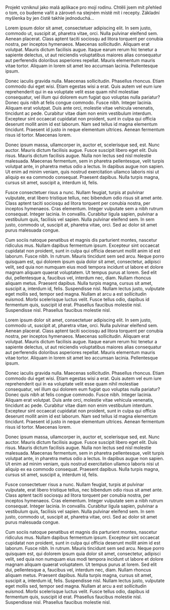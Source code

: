 Projekt vzniknul jako malá aplikace pro mojí rodinu. Chtěli jsem mít přehled o tom, co budeme vařit a zároveň na stejném místě mít i recepty. Základní myšlenka by jen čistě takhle jednoduchá...

Lorem ipsum dolor sit amet, consectetuer adipiscing elit. In sem justo, commodo ut, suscipit at, pharetra vitae, orci. Nulla pulvinar eleifend sem. Aenean placerat. Class aptent taciti sociosqu ad litora torquent per conubia nostra, per inceptos hymenaeos. Maecenas sollicitudin. Aliquam erat volutpat. Mauris dictum facilisis augue. Itaque earum rerum hic tenetur a sapiente delectus, ut aut reiciendis voluptatibus maiores alias consequatur aut perferendis doloribus asperiores repellat. Mauris elementum mauris vitae tortor. Aliquam in lorem sit amet leo accumsan lacinia. Pellentesque ipsum.

Donec iaculis gravida nulla. Maecenas sollicitudin. Phasellus rhoncus. Etiam commodo dui eget wisi. Etiam egestas wisi a erat. Quis autem vel eum iure reprehenderit qui in ea voluptate velit esse quam nihil molestiae consequatur, vel illum qui dolorem eum fugiat quo voluptas nulla pariatur? Donec quis nibh at felis congue commodo. Fusce nibh. Integer lacinia. Aliquam erat volutpat. Duis ante orci, molestie vitae vehicula venenatis, tincidunt ac pede. Curabitur vitae diam non enim vestibulum interdum. Excepteur sint occaecat cupidatat non proident, sunt in culpa qui officia deserunt mollit anim id est laborum. Nam sed tellus id magna elementum tincidunt. Praesent id justo in neque elementum ultrices. Aenean fermentum risus id tortor. Maecenas lorem.

Donec ipsum massa, ullamcorper in, auctor et, scelerisque sed, est. Nunc auctor. Mauris dictum facilisis augue. Fusce suscipit libero eget elit. Duis risus. Mauris dictum facilisis augue. Nulla non lectus sed nisl molestie malesuada. Maecenas fermentum, sem in pharetra pellentesque, velit turpis volutpat ante, in pharetra metus odio a lectus. In dapibus augue non sapien. Ut enim ad minim veniam, quis nostrud exercitation ullamco laboris nisi ut aliquip ex ea commodo consequat. Praesent dapibus. Nulla turpis magna, cursus sit amet, suscipit a, interdum id, felis.

Fusce consectetuer risus a nunc. Nullam feugiat, turpis at pulvinar vulputate, erat libero tristique tellus, nec bibendum odio risus sit amet ante. Class aptent taciti sociosqu ad litora torquent per conubia nostra, per inceptos hymenaeos. Cras elementum. Integer vulputate sem a nibh rutrum consequat. Integer lacinia. In convallis. Curabitur ligula sapien, pulvinar a vestibulum quis, facilisis vel sapien. Nulla pulvinar eleifend sem. In sem justo, commodo ut, suscipit at, pharetra vitae, orci. Sed ac dolor sit amet purus malesuada congue.

Cum sociis natoque penatibus et magnis dis parturient montes, nascetur ridiculus mus. Nullam dapibus fermentum ipsum. Excepteur sint occaecat cupidatat non proident, sunt in culpa qui officia deserunt mollit anim id est laborum. Fusce nibh. In rutrum. Mauris tincidunt sem sed arcu. Neque porro quisquam est, qui dolorem ipsum quia dolor sit amet, consectetur, adipisci velit, sed quia non numquam eius modi tempora incidunt ut labore et dolore magnam aliquam quaerat voluptatem. Ut tempus purus at lorem. Sed elit dui, pellentesque a, faucibus vel, interdum nec, diam. Nullam rhoncus aliquam metus. Praesent dapibus. Nulla turpis magna, cursus sit amet, suscipit a, interdum id, felis. Suspendisse nisl. Nullam lectus justo, vulputate eget mollis sed, tempor sed magna. Nullam at arcu a est sollicitudin euismod. Morbi scelerisque luctus velit. Fusce tellus odio, dapibus id fermentum quis, suscipit id erat. Phasellus faucibus molestie nisl. Suspendisse nisl. Phasellus faucibus molestie nisl.


Lorem ipsum dolor sit amet, consectetuer adipiscing elit. In sem justo, commodo ut, suscipit at, pharetra vitae, orci. Nulla pulvinar eleifend sem. Aenean placerat. Class aptent taciti sociosqu ad litora torquent per conubia nostra, per inceptos hymenaeos. Maecenas sollicitudin. Aliquam erat volutpat. Mauris dictum facilisis augue. Itaque earum rerum hic tenetur a sapiente delectus, ut aut reiciendis voluptatibus maiores alias consequatur aut perferendis doloribus asperiores repellat. Mauris elementum mauris vitae tortor. Aliquam in lorem sit amet leo accumsan lacinia. Pellentesque ipsum.

Donec iaculis gravida nulla. Maecenas sollicitudin. Phasellus rhoncus. Etiam commodo dui eget wisi. Etiam egestas wisi a erat. Quis autem vel eum iure reprehenderit qui in ea voluptate velit esse quam nihil molestiae consequatur, vel illum qui dolorem eum fugiat quo voluptas nulla pariatur? Donec quis nibh at felis congue commodo. Fusce nibh. Integer lacinia. Aliquam erat volutpat. Duis ante orci, molestie vitae vehicula venenatis, tincidunt ac pede. Curabitur vitae diam non enim vestibulum interdum. Excepteur sint occaecat cupidatat non proident, sunt in culpa qui officia deserunt mollit anim id est laborum. Nam sed tellus id magna elementum tincidunt. Praesent id justo in neque elementum ultrices. Aenean fermentum risus id tortor. Maecenas lorem.

Donec ipsum massa, ullamcorper in, auctor et, scelerisque sed, est. Nunc auctor. Mauris dictum facilisis augue. Fusce suscipit libero eget elit. Duis risus. Mauris dictum facilisis augue. Nulla non lectus sed nisl molestie malesuada. Maecenas fermentum, sem in pharetra pellentesque, velit turpis volutpat ante, in pharetra metus odio a lectus. In dapibus augue non sapien. Ut enim ad minim veniam, quis nostrud exercitation ullamco laboris nisi ut aliquip ex ea commodo consequat. Praesent dapibus. Nulla turpis magna, cursus sit amet, suscipit a, interdum id, felis.

Fusce consectetuer risus a nunc. Nullam feugiat, turpis at pulvinar vulputate, erat libero tristique tellus, nec bibendum odio risus sit amet ante. Class aptent taciti sociosqu ad litora torquent per conubia nostra, per inceptos hymenaeos. Cras elementum. Integer vulputate sem a nibh rutrum consequat. Integer lacinia. In convallis. Curabitur ligula sapien, pulvinar a vestibulum quis, facilisis vel sapien. Nulla pulvinar eleifend sem. In sem justo, commodo ut, suscipit at, pharetra vitae, orci. Sed ac dolor sit amet purus malesuada congue.

Cum sociis natoque penatibus et magnis dis parturient montes, nascetur ridiculus mus. Nullam dapibus fermentum ipsum. Excepteur sint occaecat cupidatat non proident, sunt in culpa qui officia deserunt mollit anim id est laborum. Fusce nibh. In rutrum. Mauris tincidunt sem sed arcu. Neque porro quisquam est, qui dolorem ipsum quia dolor sit amet, consectetur, adipisci velit, sed quia non numquam eius modi tempora incidunt ut labore et dolore magnam aliquam quaerat voluptatem. Ut tempus purus at lorem. Sed elit dui, pellentesque a, faucibus vel, interdum nec, diam. Nullam rhoncus aliquam metus. Praesent dapibus. Nulla turpis magna, cursus sit amet, suscipit a, interdum id, felis. Suspendisse nisl. Nullam lectus justo, vulputate eget mollis sed, tempor sed magna. Nullam at arcu a est sollicitudin euismod. Morbi scelerisque luctus velit. Fusce tellus odio, dapibus id fermentum quis, suscipit id erat. Phasellus faucibus molestie nisl. Suspendisse nisl. Phasellus faucibus molestie nisl.